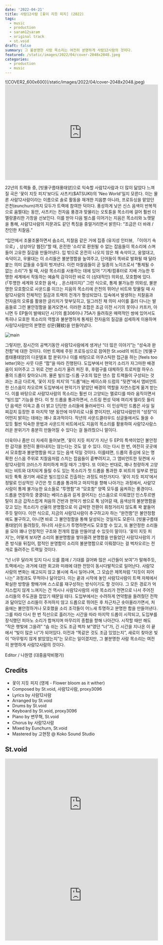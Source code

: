 ```yaml
---
date: '2022-04-21'
title: 사람12사람 [꽃이 지듯 피지] (2022)
tags:
  - music
  - production
  - saram12saram
  - original track
  - st.void
draft: false
summary: 그 불분명한 사람 목소리는 여전히 분명하게 사람12사람의 것이다.
featured: /static/images/2022/04/cover-2048x2048.jpeg
categories:
  - production
  - music
---
```


<div className="container flex justify-center">
  ![COVER2_600x600](/static/images/2022/04/cover-2048x2048.jpeg)
</div>

<div className="aspect-ratio container flex justify-center">
  <iframe
    width="100%"
    height="315"
    src="https://www.youtube.com/embed/44mXg1qOSys"
    title="YouTube video player"
    frameBorder="0"
    allow="accelerometer; autoplay; clipboard-write; encrypted-media; gyroscope; picture-in-picture"
    webkitallowfullscreen="true"
    mozallowfullscreen="true"
    allowFullScreen
  ></iframe>
</div>

22년의 트랙들 중, [빗물구름태풍태양]으로 익숙할 사람12사람과 더 많이 닮았다 느껴질 곡은 ‘꽃이 지듯 피지’보다도
사츠키($ATSUKI)의 'Neo World'일지 모른다. 이는 물론 사람12사람이라는 이름으로 솔로 활동을 재개한 지음뿐
아니라, 프로듀싱을 맡았던 은천(eunchurn)까지 모두가 트랙에 참여한 덕이다. 풍성하게 낮은 신스 음색이 반복적으로
움찔대는 동안, 사츠키는 전자음 풍경과 맞물리는 오토튠을 목소리에 걸어 훨씬 더 멜랑콜리한 가창을 선보인다.
이를 받아 다음 벌스를 이어가는 지음은 목소리와 노랫말을 통해, 사람12사람의 지문과도 같던 특징을 중얼거리면서
밝힌다: “조금은 더 바래 / 잔인한 치찰음.”

“입안에서 조물조물하면서 숨소리, 치찰음 같은 거에 집중 (유지성 인터뷰, 「이야기 속으로」, 상상마당 웹진)”할 때, 온전한 ‘소리’로 환원될 수 없는 잡음들이 목소리에 스며들어 고유한 질감을 만들어낸다. 입 밖으로 온전히 나오지 않은 채 속삭이고, 웅얼대고, 숙덕이고, 우물대는 이 소리들은 불분명함을 높여주고, 단어들이 똑바로 발화될 때 달라붙는 의미 값들을 수월히 벗겨낸다. 이런 마찰음들이 곧 일종의 노이즈로서 “통제될 수 없는 소리”가 될 때, 사람 목소리를 사용하는 데에 있어 “기계/컴퓨터로 지배 가능한 투명한 세계에서 작동하는 예술적 감각이란 바로 이 (상대적인) 의외성, 모호함에 있다. (「투명한 세계와 모호한 음색」, 온스테이지)” 그런 식으로, 통제 불가능한 의외성, 불분명한 모호함으로 사운드를 이끄는 지음의 목소리에 은천의 뛰어난 비트와 맞물릴 때 사람12사람의 전체적인 질감과 트랙의 전개가 형성되었다. 입속에서 발생하는 치찰음과 전자음의 오류를 활용한 글리치가 맞부딪히고, 일그러진 채 의미 사이를 흘러 다니는 발음들로 그런 불안정함을 옮겨오면서. 이러한 조합은 조금 이전 시기의 못이나 카프카, 아니면 두 EP들이 발매되던 시기의 룸306이나 75A가 들려줘온 매력적인 쌍에 있어서도 특히나 모호한 목소리의 역할과 불분명하게 통제된 전자음의 질감을 섬세하게 이용하며 사람12사람만의 분명한 성문(聲紋)을 만들어냈다.

![main](/static/images/2022/04/main.jpeg)

그렇지만, 잠시간의 공백기동안 사람12사람에게 생겨난 “더 많은 이야기”는 “성숙과 완전함”에 대한 것이다. 이번 트랙에 주된 프로듀싱으로 참여한 St.void의 비트는 [빗물구름태풍태양]의 다운템포 팝 분위기나 이를 바탕으로 어쿠스틱한 접근을 하는 [feels too letter]와는 사뭇 다른 “팝”을 따라 진행된다. 도입부에서 현악기 소리가 자그마한 배경음이 되어주고 그 위로 건반 소리가 울려 퍼진 후, 후렴구를 대체하듯 트로피컬 하우스 풍의 드롭이 찾아오니까. 물론 빌드업-드롭 구조의 많은 댄스 팝 트랙들이 구성되는 것과는 조금 다르게, ‘꽃이 지듯 피지’의 “드롭”에는 베이스와 드럼의 “뒷켠”에서 앰비언트한 신스음이 차오르며 도입부에서 현악기가 맡았던 배경의 역할을 자연스럽게 옮겨 받는다. 이를 바탕으로 사람12사람의 목소리는 훨씬 더 고양되는 멜로디를 따라 움직이면서 “빌드업” 기능을 한다. 이 첫 드롭을 통과하면서, 스트링 편성 덕에 여리게 떨리듯 들리던 음색은 이윽고 좀 더 밝고 단단한 소리들에 둘러싸인다. 이 인상적인 드롭은 사실 일찌감치 등장한 후 마지막 1분 동안에 마무리로 나올 뿐이지만, 사람12사람만의 “성장”이 어떤지 밝히는 데에는 꽤나 효과적이다. 작년의 사운드클라우드 싱글들에서도 들을 수 있듯 훨씬 익숙한 문법과 사운드의 비트에서도 지음의 목소리를 활용하여 사람12사람스러운 분위기가 충분히 만들어질 수 있다는 걸 들려줬으니 말이다.

더욱이나 좀만 더 자세히 들어보면, ‘꽃이 지듯 피지’가 지난 두 EP의 특색이었던 불안정한 감각을 완전히 몰아내지는 않는다는 것도 알 수 있다. 이는 다시 한 번, 여전히 곳곳에서 모호함과 불분명함을 띠고 있는 음색 덕일 것이다. 이를테면, 드롭의 중심에 오는 명확한 신스음 주위로 치찰음처럼 스치는 잡음들이 흩뿌려지고, 그 앰비언트한 뒷켠에 사람12사람의 코러스가 희미하게 퍼질 때가 그렇다. 또 이와는 반대로, 꽤나 청량하게 고양되는 비트와 대치되게 들릴 수도 있는 목소리가 첫 드롭을 통과한 후 비트의 일부로 편입되듯 툭툭 끊기며 새로운 빌드업으로 진출하는 과정도 마찬가지다. ‘꽃이 지듯 피지’에서 정말로 인상적인 구간은 첫 드롭을 통과하고 마지막을 향해 나아가는 과정에서, 사람12사람이 통제 불가능한 요소들로 “투명함”과 “모호함” 양쪽 모두를 움켜쥐는 풍경이다. 드롭을 연장하듯 쿵쿵대는 베이스음과 길게 끌어지는 신스음으로 이뤄졌던 인스투르멘탈이 조금 갑작스럽게 처음의 건반과 현악기 쌍으로 툭 넘어갈 때, 음색상의 불분명함을 갖고 있는 목소리가 선율의 분명함으로 이 급박한 전환이 휘청거리지 않도록 꽉 붙들어주듯 말이다. 이런 식으로, 지금의 사람12사람이 추구하고자 하는 “완전함”은 불안정함에도 불구하고, 아니면 바로 그 불안정함을 통해 달성되는 것일지도 모른다. [빗물구름태풍태양]이 들려줬듯, 하나의 사운드가 투명하면서도 모호할 수 있고, 또 불안정한 소리들을 모아 꽤나 안정적인 구조와 전개의 팝을 만들어낼 수 있듯이 말이다. ‘꽃이 지듯 피지’는, 어떻게 보자면 소리의 불분명함을 쌓아올려 분명함을 만들었던 사람12사람의 기존 방식을 뒤집어, 팝적인 분명함이 소리의 불분명함으로 이뤄졌다는 걸 벅차오르는 전개로 들려주는 트랙일 것이다.

“넌 너무 달라져 있지 다시 오를 쯤에 / 기대를 걸어봐 많은 시간들이 보여”가 말해주듯, 트랙에서는 과거에 대한 회고와 미래에 대한 전망이 동시다발적으로 일어난다. 사람12사람의 변화는 예고되지 않고 불시에 즉시 일어나며, 그 모습은 제목처럼 “지듯이 피어나는” 과정과도 무척이나 닮아있다. 이는 끝과 시작에 놓인 사람12사람이 트랙 자체에서 확실한 방향을 향해가며 스스로를 재구성하는 방식이기도 할 것이다. 그 모든 경로가 억지스럽지 않게 느껴지는 건 역시나 사람12사람의 사람 목소리가 전면으로 나서 주어진 소리들의 주도권을 잡았기 때문일 테다. 도입부에서는 수려하게 연약함을 들려줬던 전작과 닮아있던 소리들이 주저하지 않고 드롭으로 뛰어든 후 차근차근 솟아올라가면서, 처음에는 불안정하거나 모호했을 소리 조각들이 어느새 투명하고 분명한 합을 만들어낸다. 그를 따라 다시 한 번 직선으로 흘러가는 시간을 따라 마지막 드롭이 시작되고, 도입부를 장식했던 피아노 소리가 합쳐지며 마무리의 종합을 향해 나아간다. 시작할 때만 해도 “작은 햇빛에 그을려” “숨 쉬는 것도 조금 벅차 보”였던 “너”가, 긴 시간을 지나온 이 끝에서 “빛이 많은 너”가 되어있다. 이전과 “똑같은 것도 조금 있었는지”, 새로이 찾아온 빛이 “아무렇지 않게 밝았었는지”는 모르는 일이겠지만, 그 불분명한 사람 목소리는 여전히 분명하게 사람12사람의 것이다.

Editor / 나원영 (대중음악비평가)

## Credits

- 꽃이 지듯 피지 (영제 - Flower bloom as it wither)
- Composed by St.void, 사람12사람, proxy3096
- Lyrics by 사람12사람
- Arranged by St.void
- Drums by St.void
- Keyboard by St.void, proxy3096
- Piano by 변무혁, St.void
- Chorus by 사람12사람
- Mixed by Eunchurn, St.void
- Mastered by 고현정 @ Koko Sound Studio

## St.void

<div className="aspect-ratio container flex justify-center">
  <iframe
    width="100%"
    height="300"
    scrolling="no"
    frameBorder="no"
    allow="autoplay"
    src="https://w.soundcloud.com/player/?url=https%3A//api.soundcloud.com/tracks/702969088&color=%2317171c&auto_play=false&hide_related=false&show_comments=true&show_user=true&show_reposts=false&show_teaser=true&visual=true"
  ></iframe>
</div>

<div className="aspect-ratio container flex justify-center">
  <iframe
    width="100%"
    height="300"
    scrolling="no"
    frameBorder="no"
    allow="autoplay"
    src="https://w.soundcloud.com/player/?url=https%3A//api.soundcloud.com/tracks/714294748&color=%2317171c&auto_play=false&hide_related=false&show_comments=true&show_user=true&show_reposts=false&show_teaser=true&visual=true"
  ></iframe>
</div>
